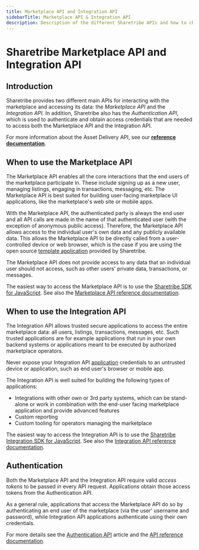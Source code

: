 ```yaml
---
title: Marketplace API and Integration API
sidebarTitle: Marketplace API & Integration API
description: Description of the different Sharetribe APIs and how to choose which one to use
---
```



# Sharetribe Marketplace API and Integration API

## Introduction

Sharetribe provides two different main APIs for interacting with the
marketplace and accessing its data: the _Marketplace API_ and the
_Integration API_. In addition, Sharetribe also has the _Authentication
API_, which is used to authenticate and obtain access credentials that
are needed to access both the Marketplace API and the Integration API.

<Callout type="info">

For more information about the Asset Delivery API, see our
**[reference documentation](/references/assets/)**.

</Callout>

## When to use the Marketplace API

The Marketplace API enables all the core interactions that the end users
of the marketplace participate in. These include signing up as a new
user, managing listings, engaging in transactions, messaging, etc. The
Marketplace API is best suited for building user-facing marketplace UI
applications, like the marketplace's web site or mobile apps.

With the Marketplace API, the authenticated party is always the end user
and all API calls are made in the name of that authenticated user (with
the exception of anonymous public access). Therefore, the Marketplace
API allows access to the individual user's own data and any publicly
available data. This allows the Marketplace API to be directly called
from a user-controlled device or web browser, which is the case if you
are using the open source
[template application](/introduction/introducing-template/) provided by
Sharetribe.

The Marketplace API does not provide access to any data that an
individual user should not access, such as other users' private data,
transactions, or messages.

The easiest way to access the Marketplace API is to use the
[Sharetribe SDK for JavaScript](/concepts/js-sdk/#sharetribe-sdk-for-javascript).
See also the
[Marketplace API reference documentation](https://www.sharetribe.com/api-reference/marketplace.html).

## When to use the Integration API

The Integration API allows trusted secure applications to access the
entire marketplace data: all users, listings, transactions, messages,
etc. Such trusted applications are for example applications that run in
your own backend systems or applications meant to be executed by
authorized marketplace operators.

<Callout type="warning">

Never expose your Integration API [application](/concepts/applications/)
credentials to an untrusted device or application, such as end user's
browser or mobile app.

</Callout>

The Integration API is well suited for building the following types of
applications:

- Integrations with other own or 3rd party systems, which can be
  stand-alone or work in combination with the end-user facing
  marketplace application and provide advanced features
- Custom reporting
- Custom tooling for operators managing the marketplace

The easiest way to access the Integration API is to use the
[Sharetribe Integration SDK for JavaScript](/concepts/js-sdk/#sharetribe-integration-sdk-for-javascript).
See also the
[Integration API reference documentation](https://www.sharetribe.com/api-reference/integration.html).

## Authentication

Both the Marketplace API and the Integration API require valid _access
tokens_ to be passed in every API request. Applications obtain those
access tokens from the Authentication API.

As a general rule, applications that access the Marketplace API do so by
authenticating an end user of the marketplace (via the user' username
and password), while Integration API applications authenticate using
their own credentials.

For more details see the
[Authentication API](/concepts/authentication-api/) article and the
[API reference documentation](https://www.sharetribe.com/api-reference/authentication.html).
